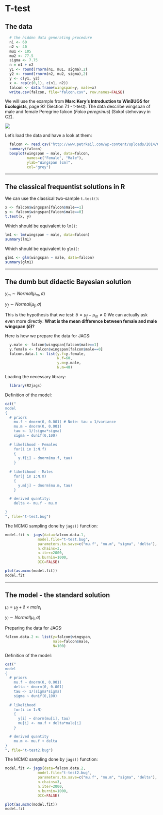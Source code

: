 T-test
========================================================

The data
--------

```r
  # the hidden data generating procedure
  n1 <- 60
  n2 <- 40
  mu1 <- 105
  mu2 <- 77.5
  sigma <- 7.75
  n = n1 + n2
  y1 <- round(rnorm(n1, mu1, sigma),2)
  y2 <- round(rnorm(n2, mu2, sigma),2)
  y <- c(y1, y2)
  x <- rep(c(0,1), c(n1, n2))
  falcon <- data.frame(wingspan=y, male=x)
  write.csv(falcon, file="falcon.csv", row.names=FALSE)
```

We will use the example from **Marc Kery's Introduction to WinBUGS for Ecologists**, page 92 (Section 7.1 - t-test). The data describe wingspan of male and female Peregrine falcon (*Falco peregrinus*) (Sokol stehovavy in CZ).

![](figure/falcon.png)

Let's load the data and have a look at them:

```r
  falcon <- read.csv("http://www.petrkeil.com/wp-content/uploads/2014/02/falcon.csv")
  summary(falcon)
  boxplot(wingspan ~ male, data=falcon, 
          names=c("Female", "Male"),
          ylab="Wingspan [cm]",
          col="grey")
```
********************************************************************************

The classical frequentist solutions in R
----------------------------------------

We can use the classical two-sample ```t.test()```: 
```r
x <- falcon$wingspan[falcon$male==1]
y <- falcon$wingspan[falcon$male==0]
t.test(x, y)
```

Which should be equivalent to ```lm()```:
```r
lm1 <- lm(wingspan ~ male, data=falcon)
summary(lm1)
```

Which should be equivalent to ```glm()```:
```r
glm1 <- glm(wingspan ~ male, data=falcon)
summary(glm1)
```

********************************************************************************

The dumb but didactic Bayesian solution
------------------------------------------

$y_m \sim Normal(\mu_m, \sigma)$

$y_f \sim Normal(\mu_f, \sigma)$

This is the hypothesis that we test:
$\delta = \mu_f - \mu_m \neq 0$
We can actually ask even more directly: **What is the mean difference between female and male wingspan ($\delta$)?**

Here is how we prepare the data for JAGS:
```r
  y.male <- falcon$wingspan[falcon$male==1]
  y.female <- falcon$wingspan[falcon$male==0]
  falcon.data.1 <- list(y.f=y.female,
                        N.f=60,
                        y.m=y.male,
                        N.m=40)
```

Loading the necessary library:
```r
  library(R2jags)
```

Definition of the model:
```r
cat("
model
{
  # priors
    mu.f ~ dnorm(0, 0.001) # Note: tau = 1/variance
    mu.m ~ dnorm(0, 0.001)
    tau <- 1/(sigma*sigma)
    sigma ~ dunif(0,100)
  
  # likelihood - Females
    for(i in 1:N.f)
    {
      y.f[i] ~ dnorm(mu.f, tau)
    }
  
  # likelihood - Males
    for(j in 1:N.m)
    {
      y.m[j] ~ dnorm(mu.m, tau)
    }

  # derived quantity:
    delta <- mu.f - mu.m

}    
", file="t-test.bug")

```

The MCMC sampling done by ```jags()``` function:
```r
model.fit <- jags(data=falcon.data.1, 
               model.file="t-test.bug",
               parameters.to.save=c("mu.f", "mu.m", "sigma", "delta"),
               n.chains=3,
               n.iter=2000,
               n.burnin=1000,
               DIC=FALSE)

plot(as.mcmc(model.fit))
model.fit
```

********************************************************************************

The model - the standard solution
---------------------------------
$\mu_i = \mu_f + \delta \times male_i$

$y_i \sim Normal(\mu_i, \sigma)$

Preparing the data for JAGS:
```r
falcon.data.2 <- list(y=falcon$wingspan,
                      male=falcon$male,
                      N=100)

```

Definition of the model:
```r
cat("
model
{
  # priors
    mu.f ~ dnorm(0, 0.001)
    delta ~ dnorm(0, 0.001)
    tau <- 1/(sigma*sigma)
    sigma ~ dunif(0,100)
    
  # likelihood
    for(i in 1:N)
    {
      y[i] ~ dnorm(mu[i], tau)
      mu[i] <- mu.f + delta*male[i]
    }

  # derived quantity
    mu.m <- mu.f + delta
}    
", file="t-test2.bug")

```

The MCMC sampling done by ```jags()``` function:
```r
model.fit <- jags(data=falcon.data.2, 
               model.file="t-test2.bug",
               parameters.to.save=c("mu.f", "mu.m", "sigma", "delta"),
               n.chains=3,
               n.iter=2000,
               n.burnin=1000,
               DIC=FALSE)

plot(as.mcmc(model.fit))
model.fit
```














